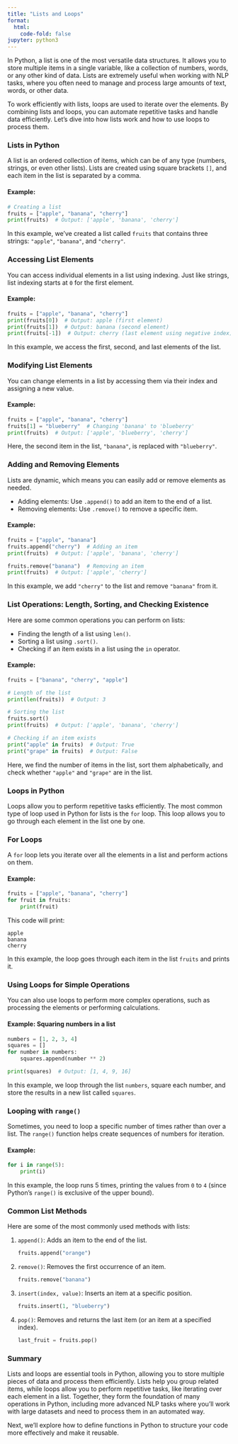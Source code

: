 ```yaml
---
title: "Lists and Loops"
format:
  html:
    code-fold: false
jupyter: python3
---
```



In Python, a list is one of the most versatile data structures. 
It allows you to store multiple items in a single variable, like a collection of numbers, words, or any other kind of data. 
Lists are extremely useful when working with NLP tasks, where you often need to manage and process large amounts of text, words, or other data.

To work efficiently with lists, loops are used to iterate over the elements. 
By combining lists and loops, you can automate repetitive tasks and handle data efficiently. 
Let’s dive into how lists work and how to use loops to process them.



### Lists in Python

A list is an ordered collection of items, which can be of any type (numbers, strings, or even other lists). Lists are created using square brackets `[]`, and each item in the list is separated by a comma.

#### Example:
```python
# Creating a list
fruits = ["apple", "banana", "cherry"]
print(fruits)  # Output: ['apple', 'banana', 'cherry']
```

In this example, we’ve created a list called `fruits` that contains three strings: `"apple"`, `"banana"`, and `"cherry"`.



### Accessing List Elements

You can access individual elements in a list using indexing. Just like strings, list indexing starts at `0` for the first element.

#### Example:
```python
fruits = ["apple", "banana", "cherry"]
print(fruits[0])  # Output: apple (first element)
print(fruits[1])  # Output: banana (second element)
print(fruits[-1])  # Output: cherry (last element using negative index)
```

In this example, we access the first, second, and last elements of the list.



### Modifying List Elements

You can change elements in a list by accessing them via their index and assigning a new value.

#### Example:
```python
fruits = ["apple", "banana", "cherry"]
fruits[1] = "blueberry"  # Changing 'banana' to 'blueberry'
print(fruits)  # Output: ['apple', 'blueberry', 'cherry']
```

Here, the second item in the list, `"banana"`, is replaced with `"blueberry"`.



### Adding and Removing Elements

Lists are dynamic, which means you can easily add or remove elements as needed.

- Adding elements: Use `.append()` to add an item to the end of a list.
- Removing elements: Use `.remove()` to remove a specific item.

#### Example:
```python
fruits = ["apple", "banana"]
fruits.append("cherry")  # Adding an item
print(fruits)  # Output: ['apple', 'banana', 'cherry']

fruits.remove("banana")  # Removing an item
print(fruits)  # Output: ['apple', 'cherry']
```

In this example, we add `"cherry"` to the list and remove `"banana"` from it.



### List Operations: Length, Sorting, and Checking Existence

Here are some common operations you can perform on lists:

- Finding the length of a list using `len()`.
- Sorting a list using `.sort()`.
- Checking if an item exists in a list using the `in` operator.

#### Example:
```python
fruits = ["banana", "cherry", "apple"]

# Length of the list
print(len(fruits))  # Output: 3

# Sorting the list
fruits.sort()
print(fruits)  # Output: ['apple', 'banana', 'cherry']

# Checking if an item exists
print("apple" in fruits)  # Output: True
print("grape" in fruits)  # Output: False
```

Here, we find the number of items in the list, sort them alphabetically, and check whether `"apple"` and `"grape"` are in the list.



### Loops in Python

Loops allow you to perform repetitive tasks efficiently. The most common type of loop used in Python for lists is the `for` loop. This loop allows you to go through each element in the list one by one.



### For Loops

A `for` loop lets you iterate over all the elements in a list and perform actions on them.

#### Example:
```python
fruits = ["apple", "banana", "cherry"]
for fruit in fruits:
    print(fruit)
```

This code will print:
```
apple
banana
cherry
```

In this example, the loop goes through each item in the list `fruits` and prints it.



### Using Loops for Simple Operations

You can also use loops to perform more complex operations, such as processing the elements or performing calculations.

#### Example: Squaring numbers in a list
```python
numbers = [1, 2, 3, 4]
squares = []
for number in numbers:
    squares.append(number ** 2)

print(squares)  # Output: [1, 4, 9, 16]
```

In this example, we loop through the list `numbers`, square each number, and store the results in a new list called `squares`.



### Looping with `range()`

Sometimes, you need to loop a specific number of times rather than over a list. The `range()` function helps create sequences of numbers for iteration.

#### Example:
```python
for i in range(5):
    print(i)
```

In this example, the loop runs 5 times, printing the values from `0` to `4` (since Python's `range()` is exclusive of the upper bound).


### Common List Methods

Here are some of the most commonly used methods with lists:

1. `append()`: Adds an item to the end of the list.
   ```python
   fruits.append("orange")
   ```

2. `remove()`: Removes the first occurrence of an item.
   ```python
   fruits.remove("banana")
   ```

3. `insert(index, value)`: Inserts an item at a specific position.
   ```python
   fruits.insert(1, "blueberry")
   ```

4. `pop()`: Removes and returns the last item (or an item at a specified index).
   ```python
   last_fruit = fruits.pop()
   ```



### Summary

Lists and loops are essential tools in Python, allowing you to store multiple pieces of data and process them efficiently. Lists help you group related items, while loops allow you to perform repetitive tasks, like iterating over each element in a list. Together, they form the foundation of many operations in Python, including more advanced NLP tasks where you'll work with large datasets and need to process them in an automated way.

Next, we’ll explore how to define functions in Python to structure your code more effectively and make it reusable.

